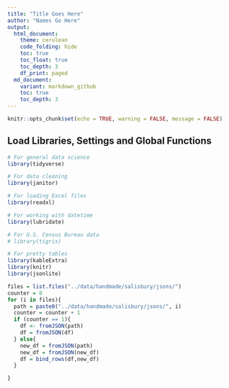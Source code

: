 ```yaml
---
title: "Title Goes Here"
author: "Names Go Here" 
output:
  html_document:
    theme: cerulean
    code_folding: hide
    toc: true
    toc_float: true
    toc_depth: 3
    df_print: paged
  md_document:
    variant: markdown_github
    toc: true
    toc_depth: 3
---
```

```r
knitr::opts_chunk$set(echo = TRUE, warning = FALSE, message = FALSE)
```



## Load Libraries, Settings and Global Functions
```r
# For general data science
library(tidyverse)

# For data cleaning
library(janitor)

# For loading Excel files
library(readxl)

# For working with datetime
library(lubridate)

# For U.S. Census Bureau data
# library(tigris)

# For pretty tables
library(kableExtra)
library(knitr)
library(jsonlite)
```




```r

files = list.files("../data/handmade/salisbury/jsons/")
counter = 0
for (i in files){
  path = paste0("../data/handmade/salisbury/jsons/", i)
  counter = counter + 1
  if (counter == 1){
    df <- fromJSON(path)
    df = fromJSON(df)
  } else{
    new_df = fromJSON(path)
    new_df = fromJSON(new_df)
    df = bind_rows(df,new_df)
  }

}



```

